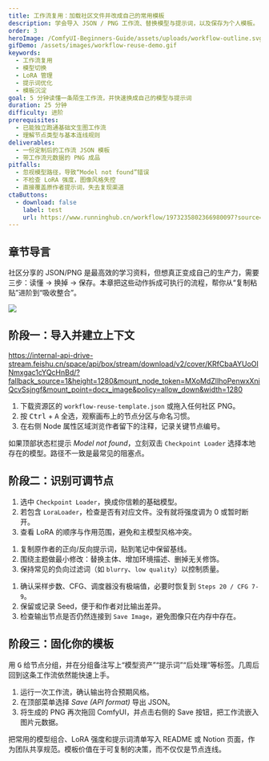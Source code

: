 ```yaml
---
title: 工作流复用：加载社区文件并改成自己的常用模板
description: 学会导入 JSON / PNG 工作流、替换模型与提示词，以及保存为个人模板。
order: 3
heroImage: /ComfyUI-Beginners-Guide/assets/uploads/workflow-outline.svg
gifDemo: /assets/images/workflow-reuse-demo.gif
keywords:
  - 工作流复用
  - 模型切换
  - LoRA 管理
  - 提示词优化
  - 模板沉淀
goal: 5 分钟读懂一条陌生工作流，并快速换成自己的模型与提示词
duration: 25 分钟
difficulty: 进阶
prerequisites:
  - 已能独立跑通基础文生图工作流
  - 理解节点类型与基本连线规则
deliverables:
  - 一份定制后的工作流 JSON 模板
  - 带工作流元数据的 PNG 成品
pitfalls:
  - 忽视模型路径，导致“Model not found”错误
  - 不检查 LoRA 强度，图像风格失控
  - 直接覆盖原作者提示词，失去复现渠道
ctaButtons:
  - download: false
    label: test
    url: https://www.runninghub.cn/workflow/1973235802366980097?source=workspace
---
```


## 章节导言

社区分享的 JSON/PNG 是最高效的学习资料，但想真正变成自己的生产力，需要三步：读懂 → 换掉 → 保存。本章把这些动作拆成可执行的流程，帮你从“复制粘贴”进阶到“吸收整合”。

![](/ComfyUI-Beginners-Guide/assets/uploads/wechat_2025-10-04_193054_297.png)

<GifDemo
  src="/assets/images/workflow-reuse-demo.gif"
  alt="工作流复用操作演示"
  caption="导入 → 替换模型 → 更新提示词 → 保存模板"
  description="动图突出三个关键动作：确认依赖、调整核心节点、输出可复用模板。"
/>

## 阶段一：导入并建立上下文

https://internal-api-drive-stream.feishu.cn/space/api/box/stream/download/v2/cover/KRfCbaAYUoOlNmxgac1cYQcHnBd/?fallback_source=1&height=1280&mount_node_token=MXoMdZlIhoPenwxXniQcvSsjngf&mount_point=docx_image&policy=allow_down&width=1280

<StepCard index={1} title="导入 JSON / PNG" summary="拖放到画布" id="reuse-1">
  <ol>
    <li>下载资源区的 <code>workflow-reuse-template.json</code> 或拖入任何社区 PNG。</li>
    <li>按 <kbd>Ctrl</kbd> + <kbd>A</kbd> 全选，观察画布上的节点分区与命名习惯。</li>
    <li>在右侧 Node 属性区域浏览作者留下的注释，记录关键节点编号。</li>
  </ol>
</StepCard>

<TipCard title="第一时间处理缺失模型" tone="warning">
  <p>如果顶部状态栏提示 <em>Model not found</em>，立刻双击 <code>Checkpoint Loader</code> 选择本地存在的模型。路径不一致是最常见的阻塞点。</p>
</TipCard>

## 阶段二：识别可调节点

<StepCard index={2} title="替换模型与 LoRA" summary="确保风格在可控范围" id="reuse-2">
  <ol>
    <li>选中 <code>Checkpoint Loader</code>，换成你信赖的基础模型。</li>
    <li>若包含 <code>LoraLoader</code>，检查是否有对应文件。没有就将强度调为 0 或暂时断开。</li>
    <li>查看 LoRA 的顺序与作用范围，避免和主模型风格冲突。</li>
  </ol>
</StepCard>

<StepCard index={3} title="重写提示词" summary="先复刻，再扩充" id="reuse-3">
  <ol>
    <li>复制原作者的正向/反向提示词，贴到笔记中保留基线。</li>
    <li>围绕主题做最小修改：替换主体、增加环境描述、删掉无关修饰。</li>
    <li>保持常见的负向过滤词（如 <code>blurry</code>、<code>low quality</code>）以控制质量。</li>
  </ol>
</StepCard>

<StepCard index={4} title="检查执行参数" summary="KSampler 决定稳定性" id="reuse-4">
  <ol>
    <li>确认采样步数、CFG、调度器没有极端值，必要时恢复到 <code>Steps 20 / CFG 7-9</code>。</li>
    <li>保留或记录 Seed，便于和作者对比输出差异。</li>
    <li>检查输出节点是否仍然连接到 <code>Save Image</code>，避免图像只在内存中存在。</li>
  </ol>
</StepCard>

## 阶段三：固化你的模板

<TipCard title="整理画布结构" tone="info">
  <p>用 <kbd>G</kbd> 给节点分组，并在分组备注写上“模型资产”“提示词”“后处理”等标签。几周后回到这条工作流依然能快速上手。</p>
</TipCard>

<StepCard index={5} title="输出并备份" summary="JSON + PNG 双保险" id="reuse-5">
  <ol>
    <li>运行一次工作流，确认输出符合预期风格。</li>
    <li>在顶部菜单选择 <em>Save (API format)</em> 导出 JSON。</li>
    <li>将生成的 PNG 再次拖回 ComfyUI，并点击右侧的 Save 按钮，把工作流嵌入图片元数据。</li>
  </ol>
</StepCard>

<TipCard title="推荐动作" tone="success">
  <p>把常用的模型组合、LoRA 强度和提示词清单写入 README 或 Notion 页面，作为团队共享规范。模板价值在于可复制的决策，而不仅仅是节点连线。</p>
</TipCard>

![]()

![]()
